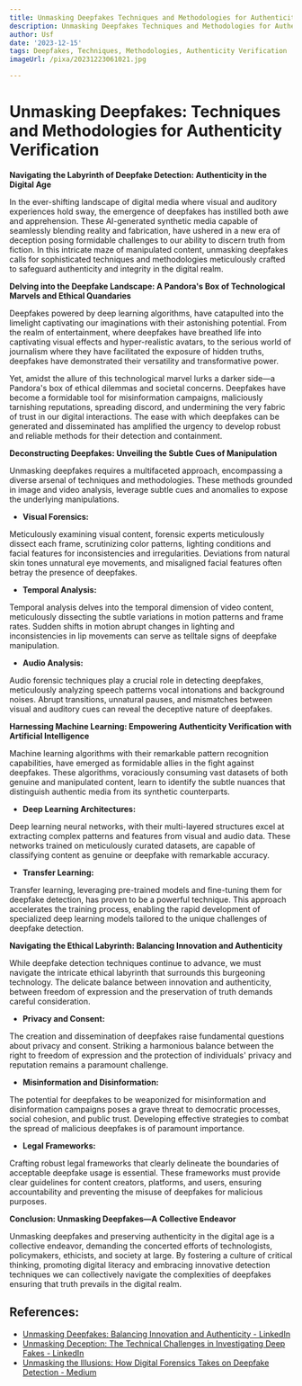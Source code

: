 ```yaml
---
title: Unmasking Deepfakes Techniques and Methodologies for Authenticity Verification
description: Unmasking Deepfakes Techniques and Methodologies for Authenticity Verification
author: Usf
date: '2023-12-15'
tags: Deepfakes, Techniques, Methodologies, Authenticity Verification
imageUrl: /pixa/20231223061021.jpg

---
```

# Unmasking Deepfakes: Techniques and Methodologies  for  Authenticity Verification

**Navigating the Labyrinth of Deepfake Detection: Authenticity  in the Digital Age**

In the ever-shifting  landscape of  digital  media where visual and auditory experiences hold sway, the emergence of deepfakes has instilled both awe and apprehension. These AI-generated  synthetic media capable of seamlessly blending reality and fabrication,  have ushered in a new era of deception posing formidable  challenges to  our ability  to discern truth from fiction. In this intricate maze of manipulated content,  unmasking deepfakes calls for sophisticated techniques and methodologies meticulously crafted to  safeguard authenticity and integrity  in the  digital realm.

**Delving into the Deepfake Landscape: A Pandora's Box of Technological Marvels and Ethical Quandaries**

Deepfakes  powered by deep learning  algorithms, have catapulted into the limelight captivating our imaginations with their astonishing potential. From the realm of entertainment, where deepfakes have breathed life into captivating visual effects and hyper-realistic avatars, to the serious world of journalism where they have  facilitated the exposure of hidden truths, deepfakes have demonstrated their versatility and transformative power.

Yet, amidst the allure of this technological marvel lurks a darker side—a Pandora's box of ethical  dilemmas and societal concerns. Deepfakes have become a formidable tool for misinformation campaigns, maliciously tarnishing reputations, spreading discord,  and undermining the very fabric of trust in our digital interactions. The ease with which deepfakes can be  generated and disseminated has amplified the urgency to develop robust and reliable methods for their detection and containment.

**Deconstructing Deepfakes: Unveiling the Subtle  Cues of Manipulation**

Unmasking deepfakes  requires a multifaceted approach, encompassing a diverse arsenal of techniques and methodologies. These methods grounded  in image and video  analysis, leverage subtle cues and anomalies to expose the underlying  manipulations.

* **Visual Forensics:**

Meticulously examining visual content, forensic experts meticulously  dissect  each frame, scrutinizing color  patterns, lighting conditions and facial features for inconsistencies and irregularities. Deviations  from natural skin tones unnatural eye movements, and misaligned facial features often betray  the presence of  deepfakes.

* **Temporal Analysis:**

Temporal analysis delves into the temporal dimension of video content, meticulously dissecting  the subtle variations in motion patterns  and frame rates. Sudden shifts in motion  abrupt changes  in lighting and inconsistencies  in lip movements can serve as telltale signs  of deepfake manipulation.

* **Audio Analysis:**

Audio forensic techniques play a crucial  role in detecting deepfakes, meticulously analyzing speech patterns  vocal intonations and background  noises. Abrupt transitions, unnatural pauses, and mismatches between visual and auditory cues can reveal the  deceptive nature  of deepfakes.

**Harnessing Machine Learning: Empowering Authenticity Verification  with Artificial Intelligence**

Machine learning algorithms with their remarkable pattern recognition capabilities, have emerged  as formidable allies in the fight against deepfakes. These algorithms, voraciously  consuming vast datasets of both genuine and manipulated content, learn to identify the subtle nuances that distinguish authentic media from its synthetic  counterparts.

* **Deep Learning Architectures:**

Deep learning neural networks, with their  multi-layered structures excel at extracting complex patterns and features from visual and audio data. These networks trained on meticulously curated datasets, are capable of classifying content as genuine or deepfake with remarkable accuracy.

* **Transfer Learning:**

Transfer learning, leveraging pre-trained models and fine-tuning them for  deepfake detection,  has proven to be a powerful technique.  This approach accelerates the training process, enabling the rapid development of specialized deep learning models tailored to the unique challenges of deepfake detection.

**Navigating the Ethical Labyrinth: Balancing Innovation and  Authenticity**

While deepfake detection techniques continue to  advance, we must  navigate the intricate ethical labyrinth that surrounds this burgeoning technology. The delicate balance between innovation and authenticity, between  freedom of expression  and the preservation of truth demands careful consideration.

* **Privacy and Consent:**

The creation and dissemination of deepfakes raise fundamental  questions about privacy and consent.  Striking a harmonious balance between the right to freedom of expression and the protection of individuals'  privacy and  reputation  remains a  paramount challenge.

* **Misinformation and Disinformation:**

The potential for deepfakes to  be weaponized for misinformation and disinformation campaigns poses a grave threat to democratic processes, social  cohesion, and public trust. Developing effective strategies to combat the spread of malicious deepfakes is of paramount importance.

* **Legal  Frameworks:**

Crafting robust legal frameworks that clearly delineate the boundaries of acceptable deepfake usage is essential. These frameworks must provide clear  guidelines for content creators,  platforms, and users, ensuring accountability and  preventing the  misuse of deepfakes for malicious purposes.

**Conclusion: Unmasking Deepfakes—A Collective Endeavor**

Unmasking deepfakes and preserving authenticity in the digital age  is a collective endeavor, demanding the concerted efforts  of technologists, policymakers, ethicists, and society at large. By fostering a culture of critical thinking,  promoting digital literacy and  embracing  innovative detection techniques we can collectively navigate the complexities  of deepfakes ensuring that truth prevails in the digital realm.

## References:
- [Unmasking Deepfakes: Balancing Innovation and Authenticity - LinkedIn](https://www.linkedin.com/pulse/unmasking-deepfakes-balancing-innovation-authenticity-xrcouture)
- [Unmasking Deception: The Technical Challenges in Investigating Deep Fakes - LinkedIn](https://www.linkedin.com/pulse/unmasking-deception-technical-challenges-deep-fakes-dr-malvika)
- [Unmasking the Illusions: How Digital Forensics Takes on Deepfake Detection - Medium](https://medium.com/@sourabhkumardas/unmasking-the-illusions-how-digital-forensics-takes-on-deepfake-detection-44eb0cbcf780)
